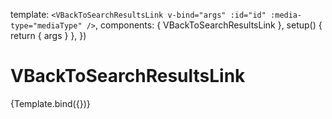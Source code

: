 

<Meta
  title="Components/VBackToSearchResultsLink"
  component={VBackToSearchResultsLink}
/>

  template: `<VBackToSearchResultsLink v-bind="args" :id="id" :media-type="mediaType" />`,
  components: { VBackToSearchResultsLink },
  setup() {
    return { args }
  },
})

# VBackToSearchResultsLink

<Description of={VBackToSearchResultsLink} />

<Canvas>
  <Story name="Default" args={{ href: "#" }}>
    {Template.bind({})}
  </Story>
</Canvas>
